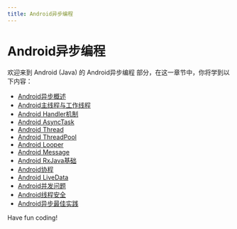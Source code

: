 ```yaml
---
title: Android异步编程
---
```


# Android异步编程

欢迎来到 Android (Java) 的 Android异步编程 部分，在这一章节中，你将学到以下内容：

- [Android异步概述](./0-android-asynchronous-overview.mdx)
- [Android主线程与工作线程](./1-android-main-and-worker-threads.mdx)
- [Android Handler机制](./2-android-handler-mechanism.mdx)
- [Android AsyncTask](./3-android-asynctask.mdx)
- [Android Thread](./4-android-thread.mdx)
- [Android ThreadPool](./5-android-threadpool.mdx)
- [Android Looper](./6-android-looper.mdx)
- [Android Message](./7-android-message.mdx)
- [Android RxJava基础](./8-android-rxjava-base.mdx)
- [Android协程](./9-android-coroutine.mdx)
- [Android LiveData](./10-android-livedata.mdx)
- [Android并发问题](./11-android-concurrent-issues.mdx)
- [Android线程安全](./12-android-thread-security.mdx)
- [Android异步最佳实践](./13-android-asynchronous-best-practices.mdx)

Have fun coding!